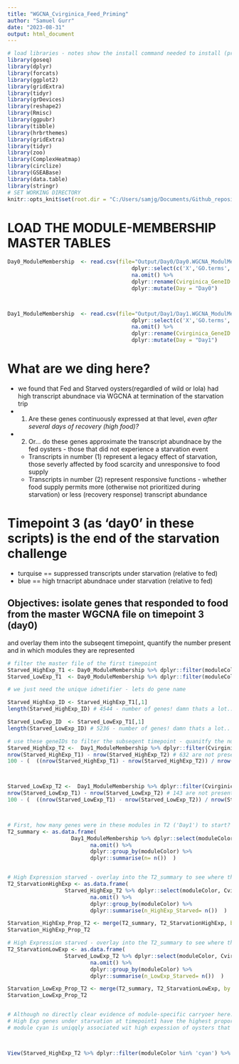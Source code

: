 ```yaml
---
title: "WGCNA_Cvirginica_Feed_Priming"
author: "Samuel Gurr"
date: "2023-08-31"
output: html_document
---
```


```r
# load libraries - notes show the install command needed to install (pre installed)
library(goseq)
library(dplyr)
library(forcats)
library(ggplot2)
library(gridExtra)
library(tidyr)
library(grDevices)
library(reshape2)
library(Rmisc)
library(ggpubr)
library(tibble)
library(hrbrthemes)
library(gridExtra)
library(tidyr)
library(zoo)
library(ComplexHeatmap)
library(circlize)
library(GSEABase)
library(data.table)
library(stringr)
# SET WORKING DIRECTORY
knitr::opts_knit$set(root.dir = "C:/Users/samjg/Documents/Github_repositories/Cvirginica_KM_paper/RAnalysis") # sets the working 
```


# LOAD THE MODULE-MEMBERSHIP MASTER TABLES 
```r


Day0_ModuleMembership  <- read.csv(file="Output/Day0/Day0.WGCNA_ModulMembership.csv", sep=',', header=TRUE) %>% 
                                       dplyr::select(c('X','GO.terms', 'KEGG_ID', 'geneSymbol', 'Protein_name','moduleColor')) %>%  
                                       na.omit() %>% 
                                       dplyr::rename(Cvirginica_GeneID = 'X') %>% 
                                       dplyr::mutate(Day = "Day0")



Day1_ModuleMembership  <- read.csv(file="Output/Day1/Day1.WGCNA_ModulMembership.csv", sep=',', header=TRUE) %>% 
                                       dplyr::select(c('X','GO.terms', 'KEGG_ID', 'geneSymbol', 'Protein_name','moduleColor')) %>%  
                                       na.omit() %>% 
                                       dplyr::rename(Cvirginica_GeneID = 'X') %>% 
                                       dplyr::mutate(Day = "Day1")

```

# What are we ding here? 

* we found that Fed and Starved oysters(regardled of wild or lola) had high transcript abundnace via WGCNA at termination of the starvation trip 
* (1) Are these genes continuously expressed at that level, *even after several days of recovery (high food)?* 
* (2) Or... do these genes approximate the transcript abundnace by the fed oysters - those that did not experience a starvation event
  * Transcripts in number (1) represent a legacy effect of starvation, those severly affected by food scarcity and unresponsive to food supply
  * Transcripts in number (2) represent responsive functions - whether food supply permits more (otherwise not prioritized during starvation) or less (recovery response) transcript abundance 
  
# Timepoint 3 (as 'day0' in these scripts) is the end of the starvation challenge
  - turquise == suppressed transcripts under starvation (relative to fed)
  - blue     == high trnacript abundnace under starvation (relative to fed)


## Objectives: isolate genes that responded to food from the master WGCNA file on timepoint 3 (day0)
and overlay them into the subseqent timepoint, quantify the number present and in which modules they are represented
```r

# filter the master file of the first timepoint
Starved_HighExp_T1 <- Day0_ModuleMembership %>% dplyr::filter(moduleColor %in% 'blue')
Starved_LowExp_T1  <- Day0_ModuleMembership %>% dplyr::filter(moduleColor %in% 'turquoise')

# we just need the unique idnetifier - lets do gene name

Starved_HighExp_ID <- Starved_HighExp_T1[,1]
length(Starved_HighExp_ID) # 4544 - number of genes! damn thats a lot..

Starved_LowExp_ID  <- Starved_LowExp_T1[,1]
length(Starved_LowExp_ID) # 5236 - number of genes! damn thats a lot..

# use these geneIDs to filter the subseqent timepoint - quanitfy the number of genes and which models they are in
Starved_HighExp_T2 <-  Day1_ModuleMembership %>% dplyr::filter(Cvirginica_GeneID %in% Starved_HighExp_T1$Cvirginica_GeneID)
nrow(Starved_HighExp_T1) - nrow(Starved_HighExp_T2) # 632 are not present in the WGCNA data for the subseqent timepoint
100 - (  ((nrow(Starved_HighExp_T1) - nrow(Starved_HighExp_T2)) / nrow(Starved_HighExp_T1) )*100 ) # 86.09155 found in T2!



Starved_LowExp_T2 <-  Day1_ModuleMembership %>% dplyr::filter(Cvirginica_GeneID %in% Starved_LowExp_T1$Cvirginica_GeneID)
nrow(Starved_LowExp_T1) - nrow(Starved_LowExp_T2) # 143 are not present in the WGCNA data for the subseqent timepoint
100 - (  ((nrow(Starved_LowExp_T1) - nrow(Starved_LowExp_T2)) / nrow(Starved_LowExp_T1) )*100 ) # 97.26891 found in T2!



# First, how many genes were in these modules in T2 ('Day1') to start?
T2_summary <- as.data.frame(
                    Day1_ModuleMembership %>% dplyr::select(moduleColor ,Cvirginica_GeneID) %>% 
                          na.omit() %>% 
                          dplyr::group_by(moduleColor) %>% 
                          dplyr::summarise(n= n())  )


# High Expression starved - overlay into the T2_summary to see where these genes are expressed!
T2_StarvationHighExp <- as.data.frame( 
                  Starved_HighExp_T2 %>% dplyr::select(moduleColor, Cvirginica_GeneID) %>% 
                          na.omit() %>% 
                          dplyr::group_by(moduleColor) %>% 
                          dplyr::summarise(n_HighExp_Starved= n())  )

Starvation_HighExp_Prop_T2 <- merge(T2_summary, T2_StarvationHighExp, by ="moduleColor") %>% dplyr::mutate(Percent_HighExpStarved = (n_HighExp_Starved / (n+n_HighExp_Starved))*100 )
Starvation_HighExp_Prop_T2

# High Expression starved - overlay into the T2_summary to see where these genes are expressed!
T2_StarvationLowExp <- as.data.frame( 
                  Starved_LowExp_T2 %>% dplyr::select(moduleColor, Cvirginica_GeneID) %>% 
                          na.omit() %>% 
                          dplyr::group_by(moduleColor) %>% 
                          dplyr::summarise(n_LowExp_Starved= n())  )

Starvation_LowExp_Prop_T2 <- merge(T2_summary, T2_StarvationLowExp, by ="moduleColor") %>% dplyr::mutate(Percent_LowExpStarved = (n_LowExp_Starved / (n+n_LowExp_Starved))*100 )
Starvation_LowExp_Prop_T2


# Although no directly clear evidence of module-specific carryoer here. we do have something intersting! 
# High Exp genes under starvation at timepoint1 have the highest proportion of module 'cyan' (34.8%) - the low Exp genes under starvation make up the lowest propotion of module 'cyan' (17.8%)
# module cyan is uniqqly associated wit high expession of oysters that were starved! 



View(Starved_HighExp_T2 %>% dplyr::filter(moduleColor %in% 'cyan') %>% dplyr::select(Protein_name) %>% dplyr::arrange(Protein_name))
```